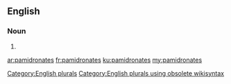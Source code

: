 ==English==

===Noun===
{{head|en}}

# {{plural of|pamidronate}}

[[Category:English plurals]][[Category:English plurals using obsolete wikisyntax]]

[[ar:pamidronates]]
[[fr:pamidronates]]
[[ku:pamidronates]]
[[my:pamidronates]]
